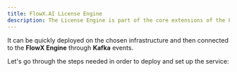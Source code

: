 ```yaml
---
title: FlowX.AI License Engine
description: The License Engine is part of the core extensions of the FlowX.AI platform. It is used for displaying reports regarding the usage of the platform in the FlowX.AI Designer.
---
```


It can be quickly deployed on the chosen infrastructure and then connected to the **FlowX Engine** through **Kafka** events.

Let's go through the steps needed in order to deploy and set up the service:


<Card title="License engine setup" href="../../../setup-guides/license-engine-setup">
</Card>


